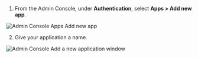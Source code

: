 1. From the Admin Console, under **Authentication**, select **Apps > Add new app**.

  ![Admin Console Apps Add new app](../../docs/images/admin-console/app-new-app.png)

2. Give your application a name.

  ![Admin Console Add a new application window](../../docs/images/admin-console/add-new-app-external-protocol-display-name.png)